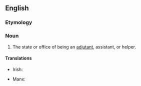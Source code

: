 ==English==

===Etymology===
{{suffix|adjutant|cy|lang=en}}

===Noun===
{{en-noun|adjutancies}}

# The state or office of being an [[adjutant]], assistant, or helper.

====Translations====
{{trans-top|state or office of being an adjutant}}
* Irish: {{t|ga|aidiúnacht|f}}
{{trans-mid}}
* Manx: {{t|gv|co-yantys|m}}
{{trans-bottom}}